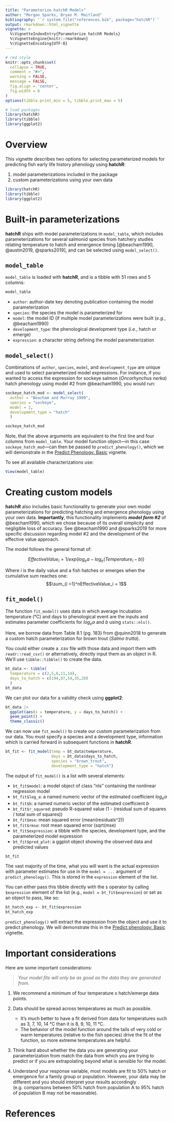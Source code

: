 ```yaml
---
title: "Parameterize hatchR Models"
author: "Morgan Sparks, Bryan M. Maitland"
bibliography: '`r system.file("references.bib", package="hatchR")`'
output: rmarkdown::html_vignette
vignette: >
  %\VignetteIndexEntry{Parameterize hatchR Models}
  %\VignetteEngine{knitr::rmarkdown}
  %\VignetteEncoding{UTF-8}
---
```


```r
# rmd style
knitr::opts_chunk$set(
  collapse = TRUE,
  comment = "#>", 
  warning = FALSE, 
  message = FALSE, 
  fig.align = 'center',
  fig.width = 6
)
options(tibble.print_min = 5, tibble.print_max = 5)

# load packages
library(hatchR)
library(tibble)
library(ggplot2)
```

# Overview

This vignette describes two options for selecting parameterized models for predicting fish early life history phenology using **hatchR**:

1.  model parameterizations included in the package
2.  custom parameterizations using your own data

```r
library(hatchR)
library(tibble)
library(ggplot2)
```

# Built-in parameterizations

**hatchR** ships with model parameterizations in `model_table`, which includes parameterizations for several salmonid species from hatchery studies relating temperature to hatch and emergence timing [@beacham1990, @austin2019, @sparks2019], and can be selected using `model_select()`.

## `model_table`

`model_table` is loaded with **hatchR**, and is a tibble with 51 rows and 5 columns:

```r
model_table
```

-   `author`: author-date key denoting publication containing the model parameterization
-   `species`: the species the model is parameterized for
-   `model`: the model ID (if multiple model parameterizations were built (*e.g.*, @beacham1990)
-   `development_type`: the phenological development type (*i.e.*, hatch or emerge)
-   `expression`: a character string defining the model parameterization

## `model_select()`

Combinations of `author`, `species`, `model`, and `development_type` are unique and used to select parameterized model expressions. For instance, if you wanted to access the expression for sockeye salmon (*Oncorhynchus nerka*) hatch phenology using model #2 from @beacham1990, you would run:

```r
sockeye_hatch_mod <- model_select(
  author = "Beacham and Murray 1990", 
  species = "sockeye", 
  model = 2, 
  development_type = "hatch"
  )

sockeye_hatch_mod
```

Note, that the above arguments are equivalent to the first line and four columns from `model_table`. Your model function object---in this case `sockeye_hatch_mod`---can then be passed to `predict_phenology()`, which we will demonstrate in the [Predict Phenology: Basic](https://bmait101.github.io/hatchR/articles/Predict_phenology_basic.html) vignette.

To see all available characterizations use:

```r
View(model_table)
```

# Creating custom models

**hatchR** also includes basic functionality to generate your own model parameterizations for predicting hatching and emergence phenology using your own data. **Importantly**, this functionality implements ***model form #2*** of @beacham1990, which we chose because of its overall simplicity and negligible loss of accuracy. See @beacham1990 and @sparks2019 for more specific discussion regarding model #2 and the development of the effective value approach.

The model follows the general format of:

$$
Effective Value_i = 1/exp(log_ea - log_e(Temperature_i - b))
$$

Where *i* is the daily value and a fish hatches or emerges when the cumulative sum reaches one: $$\sum_{i =1}^nEffectiveValue_i = 1$$

## `fit_model()`

The function `fit_model()` uses data in which average incubation temperature (°C) and days to phenological event are the inputs and estimates parameter coefficients for *log~e~a* and *b* using `stats::nls()`.

Here, we borrow data from Table 8.1 (pg. 183) from @quinn2018 to generate a custom hatch parameterization for brown trout (*Salmo trutta*).

You could either create a .csv file with those data and import them with `readr::read_csv()` or alternatively, directly input them as an object in R. We'll use `tibble::tibble()` to create the data.

```r
bt_data <- tibble(
  temperature = c(2,5,8,11,14), 
  days_to_hatch = c(194,87,54,35,28)
  )
bt_data
```

We can plot our data for a validity check using **ggplot2**:

```r
bt_data |> 
  ggplot(aes(x = temperature, y = days_to_hatch)) +
  geom_point() +
  theme_classic()
```

We can now use `fit_model()` to create our custom parameterization from our data. You must specify a species and a development type, information which is carried forward in subsequent functions in **hatchR**.

```r
bt_fit <- fit_model(temp = bt_data$temperature, 
                    days = bt_data$days_to_hatch, 
                    species = "brown_trout", 
                    development_type = "hatch")
```

The output of `fit_model()` is a list with several elements:

-   `bt_fit$model`: a model object of class "nls" containing the nonlinear regression model
-   `bt_fit$log_a`: a named numeric vector of the estimated coefficient *log~e~a*
-   `bt_fit$b`: a named numeric vector of the estimated coefficient *b*
-   `bt_fit$r_squared`: pseudo R-squared value (1 - (residual sum of squares / total sum of squares))
-   `bt_fit$mse`: mean squared error (mean(residuals^2))
-   `bt_fit$rmse`: root mean squared error (sqrt(mse)
-   `bt_fit$expression`: a tibble with the species, development type, and the parameterized model expression
-   `bt_fit$pred_plot`: a ggplot object showing the observed data and predicted values


```r
bt_fit
```

The vast majority of the time, what you will want is the actual expression with parameter estimates for use in the `model = ...` argument of `predict_phenology()`. This is stored in the `expression` element of the list. 

You can either pass this tibble directly with the `$` operator by calling `$expression` element of the list (e.g., `model = bt_fit$expression`) or set as an object to pass, like so:

```r
bt_hatch_exp <- bt_fit$expression
bt_hatch_exp
```

`predict_phenology()` will extract the expression from the object and use it to predict phenology. We will demonstrate this in the [Predict phenology: Basic](https://bmait101.github.io/hatchR/articles/Predict_phenology_basic.html) vignette.


# Important considerations

Here are some important considerations:

> *Your model fits will only be as good as the data they are generated from*.

1.  We recommend a minimum of four temperature x hatch/emerge data points.

2.  Data should be spread across temperatures as much as possible.

    -   It's much better to have a fit derived from data for temperatures such as 3, 7, 10, 14 °C than it is 8, 9, 10, 11 °C.
    -   The behavior of the model function around the tails of very cold or warm temperatures (relative to the fish species) drive the fit of the function, so more extreme temperatures are helpful.

3.  Think hard about whether the data you are generating your parameterization from match the data from which you are trying to predict or if you are extrapolating beyond what is sensible for the model.

4.  Understand your response variable, most models are fit to 50% hatch or emergence for a family group or population. However, your data may be different and you should interpret your results accordingly (e.g. comparisons between 50% hatch from population A to 95% hatch of population B may not be reasonable).

# References {.unnumbered}
